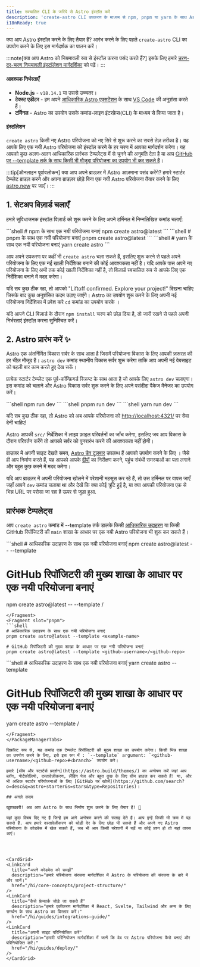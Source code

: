 ```yaml
---
title: स्वचालित CLI के जरिये से Astro इंस्टॉल करें
description: 'create-astro CLI उपकरण के माध्यम से npm, pnpm या yarn के साथ Astro कैसे इंस्टॉल करें।'
i18nReady: true
---
```



क्या आप Astro इंस्टॉल करने के लिए तैयार हैं? आरंभ करने के लिए पहले `create-astro` CLI का उपयोग करने के लिए इस मार्गदर्शक का पालन करें।

:::note[क्या आप Astro को नियमावली रूप से इंस्टॉल करना पसंद करते हैं?]
इसके लिए हमारे [चरण-दर-चरण नियमावली इंस्टॉलेशन मार्गदर्शिका](/hi/install/manual/) को पढ़ें।
:::
#### आवश्यक निर्भरताएँ

- **Node.js** - `v18.14.1` या उससे उच्चतर।
- **टेक्स्ट एडीटर** - हम अपने [आधिकारिक Astro एक्सटेंशन](https://marketplace.visualstudio.com/items?itemName=astro-build.astro-vscode) के साथ [VS Code](https://code.visualstudio.com/) की अनुशंसा करते हैं।
- **टर्मिनल** - Astro का उपयोग उसके कमांड-लाइन इंटरफ़ेस(CLI) के माध्यम से किया जाता है।

#### इंस्टॉलेशन

`create astro` किसी नए Astro परियोजना को नए सिरे से शुरू करने का सबसे तेज़ तरीका है। यह आपके लिए एक नयी Astro परियोजना को इंस्टॉल करने के हर चरण में आपका मार्गदर्शन करेगा। यह आपको कुछ अलग-अलग आधिकारिक प्रारंभक टेम्पलेट्स में से चुनने की अनुमति देता है या आप [GitHub पर --template तर्क के साथ किसी भी मौजूदा परियोजना का उपयोग भी कर सकते हैं](#प्रारंभक-टेम्पलेट्स)।

:::tip[ऑनलाइन पूर्वावलोकन]
क्या आप अपने ब्राउज़र में Astro आज़माना पसंद करेंगे? हमारे स्टार्टर टेम्प्लेट ब्राउज़ करने और अपना ब्राउज़र छोड़े बिना एक नयी Astro परियोजना तैयार करने के लिए [astro.new](https://astro.new/) पर जाएँ।
:::

## 1. सेटअप विज़ार्ड चलाएँ

हमारे सुविधाजनक इंस्टॉल विज़ार्ड को शुरू करने के लिए अपने टर्मिनल में निम्नलिखित कमांड चलाएँ:

<PackageManagerTabs>
  <Fragment slot="npm">
  ```shell
  # npm के साथ एक नयी परियोजना बनाएं
  npm create astro@latest
  ```
  </Fragment>
  <Fragment slot="pnpm">
  ```shell
  # pnpm के साथ एक नयी परियोजना बनाएं
  pnpm create astro@latest
  ```
  </Fragment>
  <Fragment slot="yarn">
  ```shell
  # yarn के साथ एक नयी परियोजना बनाएं
  yarn create astro
  ```
  </Fragment>
</PackageManagerTabs>

आप अपने उपकरण पर कहीं भी `create astro` चला सकते हैं, इसलिए शुरू करने से पहले अपने परियोजना के लिए एक नई खाली निर्देशिका बनाने की कोई आवश्यकता नहीं है। यदि आपके पास अपने नए परियोजना के लिए अभी तक कोई खाली निर्देशिका नहीं है, तो विज़ार्ड स्वचालित रूप से आपके लिए एक निर्देशिका बनाने में मदद करेगा।

यदि सब कुछ ठीक रहा, तो आपको "Liftoff confirmed. Explore your project!" दिखना चाहिए जिसके बाद कुछ अनुशंसित कदम उठाए जाएंगे। Astro का उपयोग शुरू करने के लिए अपनी नई परियोजना निर्देशिका में प्रवेश करे `cd` कमांड का उपयोग करके ।

यदि आपने CLI विज़ार्ड के दौरान `npm install` चरण को छोड़ दिया है, तो जारी रखने से पहले अपनी निर्भरताएं इंस्टॉल करना सुनिश्चित करें।

## 2. Astro प्रारंभ करें ✨

Astro एक अंतर्निर्मित विकास सर्वर के साथ आता है जिसमें परियोजना विकास के लिए आपकी ज़रूरत की हर चीज़ मौजूद है। `astro dev` कमांड स्थानीय विकास सर्वर शुरू करेगा ताकि आप अपनी नई वेबसाइट को पहली बार काम करते हुए देख सकें।

प्रत्येक स्टार्टर टेम्प्लेट एक पूर्व-कॉन्फ़िगर्ड स्क्रिप्ट के साथ आता है जो आपके लिए `astro dev` चलाएगा। इस कमांड को चलाने और Astro विकास सर्वर शुरू करने के लिए अपने पसंदीदा पैकेज मैनेजर का उपयोग करें।

<PackageManagerTabs>
  <Fragment slot="npm">
  ```shell
  npm run dev
  ```
  </Fragment>
  <Fragment slot="pnpm">
  ```shell
  pnpm run dev
  ```
  </Fragment>
  <Fragment slot="yarn">
  ```shell
  yarn run dev
  ```
  </Fragment>
</PackageManagerTabs>


यदि सब कुछ ठीक रहा, तो Astro को अब आपके परियोजना को [http://localhost:4321/](http://localhost:4321/) पर सेवा देनी चाहिए!

Astro आपकी `src/` निर्देशिका में लाइव फ़ाइल परिवर्तनों का जाँच करेगा, इसलिए जब आप विकास के दौरान परिवर्तन करेंगे तो आपको सर्वर को पुनरारंभ करने की आवश्यकता नहीं होगी।

ब्राउज़र में अपनी साइट देखते समय, [Astro डेव टूलबार](/hi/reference/configuration-reference/#dev-toolbar-options) उपलब्ध हैं आपको उपयोग करने के लिए । जैसे ही आप निर्माण करते हैं, यह आपको आपके [द्वीपों](/hi/concepts/islands/) का निरीक्षण करने, पहुंच संबंधी समस्याओं का पता लगाने और बहुत कुछ करने में मदद करेगा।

यदि आप ब्राउज़र में अपनी परियोजना खोलने में परेशानी महसूस कर रहे हैं, तो उस टर्मिनल पर वापस जाएँ जहाँ आपने `dev` कमांड चलाया था और देखें कि क्या कोई त्रुटि हुई है, या क्या आपकी परियोजना एक से भिन्न URL पर परोसा जा रहा है ऊपर से जुड़ा हुआ.

## प्रारंभक टेम्पलेट्स

आप `create astro` कमांड में --template तर्क डालके किसी [आधिकारिक उदाहरण](https://github.com/withastro/astro/tree/main/examples) या किसी GitHub रिपॉजिटरी की `main` शाखा के आधार पर एक नयी Astro परियोजना भी शुरू कर सकते हैं।

<PackageManagerTabs>
  <Fragment slot="npm">
  ```shell
  # आधिकारिक उदाहरण के साथ एक नयी परियोजना बनाएं
  npm create astro@latest -- --template <example-name>

  # GitHub रिपॉजिटरी की मुख्य शाखा के आधार पर एक नयी परियोजना बनाएं
  npm create astro@latest -- --template <github-username>/<github-repo>
  ```
  </Fragment>
  <Fragment slot="pnpm">
  ```shell
  # आधिकारिक उदाहरण के साथ एक नयी परियोजना बनाएं
  pnpm create astro@latest --template <example-name>
  
  # GitHub रिपॉजिटरी की मुख्य शाखा के आधार पर एक नयी परियोजना बनाएं
  pnpm create astro@latest --template <github-username>/<github-repo>
  ```
  </Fragment>
  <Fragment slot="yarn">
  ```shell
  # आधिकारिक उदाहरण के साथ एक नयी परियोजना बनाएं
  yarn create astro --template <example-name>
  
  # GitHub रिपॉजिटरी की मुख्य शाखा के आधार पर एक नयी परियोजना बनाएं
  yarn create astro --template <github-username>/<github-repo>
  ```
  </Fragment>
</PackageManagerTabs>

डिफ़ॉल्ट रूप से, यह कमांड एक टेम्पलेट रिपॉजिटरी की मुख्य शाखा का उपयोग करेगा। किसी भिन्न शाखा का उपयोग करने के लिए, इसे इस रूप में : `--template` argument: `<github-username>/<github-repo>#<branch>` उपयोग करे।

हमारे [थीम और स्टार्टर्स प्रदर्शन](https://astro.build/themes/) का अन्वेषण करें जहां आप ब्लॉग, पोर्टफ़ोलियो, दस्तावेज़ीकरण, लैंडिंग पेज और बहुत कुछ के लिए थीम ब्राउज़ कर सकते हैं! या, और भी अधिक स्टार्टर परियोजनाओं के लिए [GitHub पर खोजें](https://github.com/search?o=desc&q=astro+starter&s=stars&type=Repositories)।

## अगले कदम

खुशखबरी! अब आप Astro के साथ निर्माण शुरू करने के लिए तैयार हैं! 🥳

यहां कुछ विषय दिए गए हैं जिन्हें हम आगे अन्वेषण करने की सलाह देते हैं। आप इन्हें किसी भी क्रम में पढ़ सकते हैं. आप हमारे दस्तावेज़ीकरण को थोड़ी देर के लिए छोड़ भी सकते हैं और अपने नए Astro परियोजना के कोडबेस में खेल सकते हैं, जब भी आप किसी परेशानी में पड़ें या कोई प्रश्न हो तो यहां वापस आएं।




<CardGrid>
  <LinkCard
    title="अपने कोडबेस को समझें"
    description="हमारे परियोजना संरचना मार्गदर्शिका में Astro के परियोजना की संरचना के बारे में और जानें।"
    href="/hi/core-concepts/project-structure/"
  />
  <LinkCard
    title="कैसे फ्रेमवर्क जोड़े जा सकते हैं"
    description="हमारे एकीकरण मार्गदर्शिका में React, Svelte, Tailwind और अन्य के लिए समर्थन के साथ Astro का विस्तार करें।"
    href="/hi/guides/integrations-guide/"
  />
  <LinkCard
    title="अपनी साइट परिनियोजित करें"
    description="हमारी परिनियोजन मार्गदर्शिका में जानें कि वेब पर Astro परियोजना कैसे बनाएं और परिनियोजित करें।"
    href="/hi/guides/deploy/"
  />
</CardGrid>
